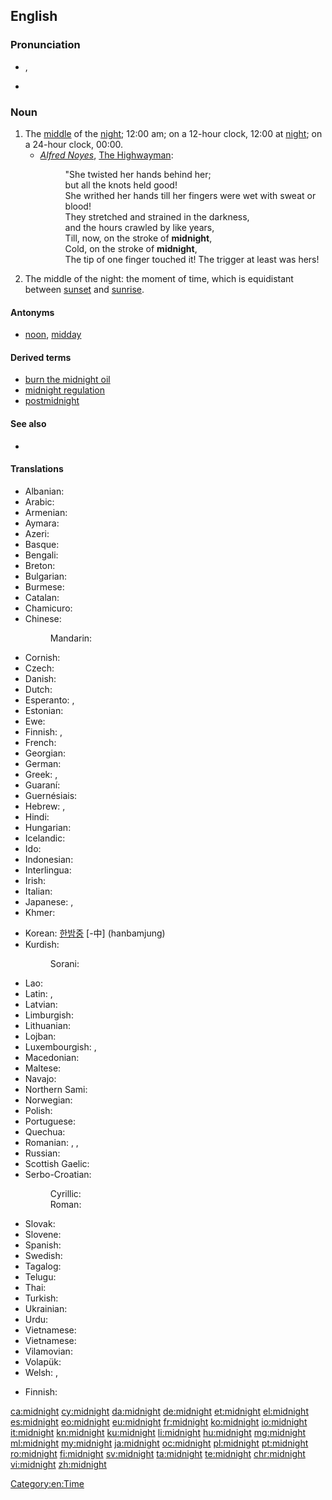 ==English==
{{wikipedia}}

===Pronunciation===
* {{IPA|/ˈmɪdˌnaɪt/}}, {{X-SAMPA|/"mId%naIt/}}
* {{audio|en-us-midnight.ogg|Audio (US)}}

===Noun===
{{en-noun}}

# The [[middle]] of the [[night]]; 12:00 am; on a 12-hour clock, 12:00 at [[night]]; on a 24-hour clock, 00:00.
#* ''[[w:Alfred Noyes|Alfred Noyes]]'', [[w:The Highwayman (poem)|The Highwayman]]:
#*: "She twisted her hands behind her;
#*: but all the knots held good!
#*: She writhed her hands till her fingers were wet with sweat or blood!
#*: They stretched and strained in the darkness,
#*: and the hours crawled by like years,
#*: Till, now, on the stroke of '''midnight''',
#*: Cold, on the stroke of '''midnight''',
#*: The tip of one finger touched it! The trigger at least was hers!
# The middle of the night: the moment of time, which is equidistant between [[sunset]] and [[sunrise]].

====Antonyms====
* [[noon]], [[midday]]

====Derived terms====
* [[burn the midnight oil]]
* [[midnight regulation]]
* [[postmidnight]]

====See also====
* {{list:times of day/en}}

====Translations====
{{trans-top|12 o'clock at night}}
* Albanian: {{t-|sq|mesnatë|?}}
* Arabic: {{t|ar|منتصف الليل|tr=muntáʂaf al-léyl|m}}
* Armenian: {{t-|hy|կեսգիշեր|tr=kesgišer}}
* Aymara: {{t-|ay|chika aruma}}
* Azeri: {{t-|az|gecə yarısı}}
* Basque: {{t|eu|gauerdi}}
* Bengali: {{t-|bn|মধ্যরাত|sc=Beng|tr=madhyarāt}}
* Breton: {{t+|br|hanternoz|m}}
* Bulgarian: {{t+|bg|полунощ|f}}
* Burmese: {{t+|my|သန်းခေါင်|sc=Mymr}}
* Catalan: {{t+|ca|mitjanit|f}}
* Chamicuro: {{tø|ccc|shawalasko}}
* Chinese:
*: Mandarin: {{t-|cmn|半夜|tr=bànyè|sc=Hani}}
* Cornish: {{t-|kw|hanter nos|f}}
* Czech: {{t+|cs|půlnoc|f}}
* Danish: {{t+|da|midnat}}
* Dutch: {{t+|nl|middernacht|m}}
* Esperanto: {{t-|eo|noktmezo}}, {{t-|eo|noktomezo}}
* Estonian: {{t-|et|kesköö}}
* Ewe: {{tø|ee|zãtitina}}
* Finnish: {{t+|fi|keskiyö}}, {{t+|fi|puoliyö}}
* French: {{t+|fr|minuit|f}}
* Georgian: {{t+|ka|შუაღამე|tr=šuaḡame|sc=Geor}}
* German: {{t+|de|Mitternacht|f}}
* Greek: {{t-|el|μεσονύκτιο|n|tr=mesonýktio}}, {{t+|el|μεσάνυχτα|n-p|tr=mesánychta}}
* Guaraní: {{t-|gn|pyharepyte}}
* Guernésiais: {{tø|roa-grn|migniet|f}}
* Hebrew: {{t+|he|חצות הלילה|f}}, {{t+|he|חצות|f}}
* Hindi: {{t-|hi|आधी रात|f|tr=ādhī rāt}}
* Hungarian: {{t+|hu|éjfél}}
* Icelandic: {{t+|is|miðnætti|m}}
* Ido: {{t+|io|nokto-mezo}}
* Indonesian: {{t+|id|tengah malam}}
* Interlingua: {{t-|ia|medienocte}}
* Irish: {{t|ga|meán oíche|f}}
* Italian: {{t+|it|mezzanotte|f}}
* Japanese: {{t+|ja|深夜|tr=shin’ya}}, {{t-|ja|真夜中|tr=mayonaka}}
* Khmer: {{t+|km|អធ្រាត្រ|sc=Khmr|tr=a’triet}}
{{trans-mid}}
* Korean: [[한밤중]] [-中] (hanbamjung)
* Kurdish:
*: Sorani: {{t|ku|sc=ku-Arab|نیوه‌شه‌و}}
* Lao: {{t-|lo|ທຽງຄືນ|sc=Laoo}}
* Latin: {{t-|la|media nox}}, {{t-|la|media nox|f}}
* Latvian: {{t-|lv|pusnakts}}
* Limburgish: {{t|li|middernach}}
* Lithuanian: {{t-|lt|vidurnaktis|m}}
* Lojban: {{t-|jbo|ctemidju}}
* Luxembourgish: {{t-|lb|Mëtternuecht|f}}, {{t+|lb|Hallefnuecht|f}}
* Macedonian: {{t-|mk|пладне|n|tr=pládne|sc=Cyrl}}
* Maltese: {{t-|mt|nofsillejl}}
* Navajo: {{tø|nv|tłʼéʼííłnííʼ}}
* Northern Sami: {{tø|se|gaskaidja}}
* Norwegian: {{t-|no|midnatt}}
* Polish: {{t+|pl|północ|f}}
* Portuguese: {{t+|pt|meia-noite|f}}
* Quechua: {{t|qu|chawpi tuta}}
* Romanian: {{t-|ro|miezul nopții}}, {{t-|ro|miez de noapte}}, {{t-|ro|mijloc de noapte|n}}
* Russian: {{t+|ru|полночь|f|tr=pólnoč’}}
* Scottish Gaelic: {{t-|gd|meadhan-oidhche|m}}
* Serbo-Croatian:
*: Cyrillic: {{t-|sh|по́ноћ|f|sc=Cyrl}}
*: Roman: {{t-|sh|pónoć|f|sc=Latn}}
* Slovak: {{t-|sk|polnoc|f}}
* Slovene: {{t+|sl|polnoč|f}}
* Spanish: {{t+|es|medianoche|f}}
* Swedish: {{t+|sv|midnatt}}
* Tagalog: {{t-|tl|hating gabi}}
* Telugu: {{t+|te|నడిరేయి|tr=naḍirēyi}}
* Thai: {{t-|th|เที่ยงคืน|tr=tîang keun}}
* Turkish: {{t+|tr|gece yarısı}}
* Ukrainian: {{t+|uk|північ|f|tr=pívnič}}
* Urdu: {{t-|ur|آدھی رات|f|tr=ādhī rāt}}
* Vietnamese: {{t+|vi|ban đêm}}
* Vietnamese: {{t+|vi|nửa đêm}}
* Vilamovian: {{tø|wym|mytułnaocht}}
* Volapük: {{t+|vo|zeneit}}
* Welsh: {{t+|cy|canol nos}}, {{t+|cy|hanner nos|m}}
{{trans-bottom}}

{{trans-top|point of time equidistant from sunset and sunrise}}
* Finnish: {{t+|fi|keskiyö}}
{{trans-mid}}
{{trans-bottom}}

[[Category:en:Time]]

[[ca:midnight]]
[[cy:midnight]]
[[da:midnight]]
[[de:midnight]]
[[et:midnight]]
[[el:midnight]]
[[es:midnight]]
[[eo:midnight]]
[[eu:midnight]]
[[fr:midnight]]
[[ko:midnight]]
[[io:midnight]]
[[it:midnight]]
[[kn:midnight]]
[[ku:midnight]]
[[li:midnight]]
[[hu:midnight]]
[[mg:midnight]]
[[ml:midnight]]
[[my:midnight]]
[[ja:midnight]]
[[oc:midnight]]
[[pl:midnight]]
[[pt:midnight]]
[[ro:midnight]]
[[fi:midnight]]
[[sv:midnight]]
[[ta:midnight]]
[[te:midnight]]
[[chr:midnight]]
[[vi:midnight]]
[[zh:midnight]]